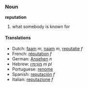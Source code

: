 ===Noun===
'''reputation'''

# what somebody is known for

====Translations====
*Dutch: [[faam]] ''m'', [[naam]] ''m'', [[reputatie]] ''f''
*French: [[réputation]] ''f''
*German: [[Ansehen]] ''n''
*Hebrew: [[מונימין|מוֹנִימִין]] ''m pl''
*Portuguese: [[renome]]
*Spanish: [[reputación]] ''f''
*Italian: [[reputazione]] ''f''